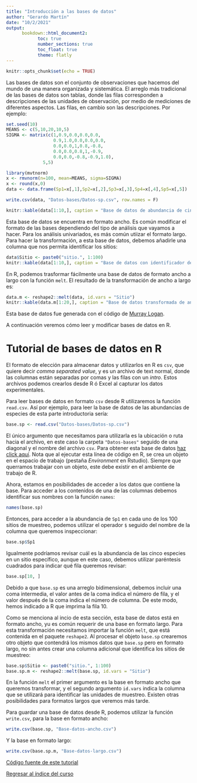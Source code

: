 ```yaml
---
title: "Introducción a las bases de datos"
author: "Gerardo Martín"
date: "10/2/2021"
output: 
      bookdown::html_document2:
            toc: true 
            number_sections: true
            toc_float: true
            theme: flatly
---
```


```r
knitr::opts_chunk$set(echo = TRUE)
```

Las bases de datos son el conjunto de observaciones que hacemos del mundo de una manera organizada y sistemática. El arreglo más tradicional de las bases de datos son tablas, donde las filas corresponden a descripciones de las unidades de observación, por medio de mediciones de diferentes aspectos. Las filas, en cambio son las descripciones. Por ejemplo:

```r
set.seed(10)
MEANS <- c(5,10,20,10,5)
SIGMA <- matrix(c(1,0.9,0.0,0.0,0.0,
                  0.9,1.0,0.0,0.0,0.0,
                  0.0,0.0,1,0.8,-0.8,
                  0.0,0.0,0.8,1,-0.9,
                  0.0,0.0,-0.8,-0.9,1.0),
              5,5)

library(mvtnorm)
x <- rmvnorm(n=100, mean=MEANS, sigma=SIGMA)
x <- round(x,0)
data <- data.frame(Sp1=x[,1],Sp2=x[,2],Sp3=x[,3],Sp4=x[,4],Sp5=x[,5])

write.csv(data, "Datos-bases/Datos-sp.csv", row.names = F)

knitr::kable(data[1:10,], caption = "Base de datos de abundancia de cinco especies en 100 sitios (sólo se muestran los primeros diez).")
```

Esta base de datos se encuentra en formato ancho. Es común modificar el formato de las bases dependiendo del tipo de análisis que vayamos a hacer. Para los análisis univariados, es más común utiizar el formato largo. Para hacer la transformación, a esta base de datos, debemos añadirle una columna que nos permita identificar los sitios:

```r
data$Sitio <- paste0("sitio.", 1:100)
knitr::kable(data[1:10,], caption = "Base de datos con identificador de sitio")
```

En R, podemos trasformar fácilmente una base de datos de formato ancho a largo con la función `melt`. El resultado de la transformación de ancho a largo es:

```r
data.m <- reshape2::melt(data, id.vars = "Sitio")
knitr::kable(data.m[1:20,], caption = "Base de datos transformada de ancho a largo. Ahora, la identidad de la especie es una columna más, y las filas corresponden a la abundancia de cada especie en cada sitio.")
```

Esta base de datos fue generada con el código de [Murray Logan](http://www.flutterbys.com.au/stats/tut/tut13.1.html).

A continuación veremos cómo leer y modificar bases de datos en R.

# Tutorial de bases de datos en **R**

El formato de elección para almacenar datos y utilizarlos en R es `csv`, que quiere decir *comma separated value*, y es un archivo de text normal, donde las columnas están separadas por comas y las filas con un *intro*. Estos archivos podemos crearlos desde R ó Excel al capturar los datos experimentales.

Para leer bases de datos en formato `csv` desde R utilizaremos la función `read.csv`. Así por ejemplo, para leer la base de datos de las abundancias de especies de esta parte introductoria sería:

```r
base.sp <- read.csv("Datos-bases/Datos-sp.csv")
```

El único argumento que necesitamos para utilizarla es la ubicación o ruta hacia el archivo, en este caso la carpeta `"Datos-bases"` seguido de una diagonal y el nombre del archivo `csv`. Para obtener esta base de datos [haz click aquí](Datos-bases/Datos-sp.csv). Nota que al ejecutar esta línea de código en R, se crea un objeto en el espacio de trabajo (pestaña *Environment* en Rstudio). Siempre que querramos trabajar con un objeto, este debe existir en el ambiente de trabajo de R.

Ahora, estamos en posibilidades de acceder a los datos que contiene la base. Para acceder a los contenidos de una de las columnas debemos identificar sus nombres con la función `names`:

```r
names(base.sp)
```

Entonces, para acceder a la abundancia de `Sp1` en cada uno de los 100 sitios de muestreo, podemos utilizar el operador `$` seguido del nombre de la columna que queremos inspeccionar:

```r
base.sp$Sp1
```

Igualmente podríamos revisar cuál es la abundancia de las cinco especies en un sitio específico, aunque en este caso, debemos utilizar paréntesis cuadrados para indicar qué fila queremos revisar:

```r
base.sp[10, ]
```

Debido a que `base.sp` es una arreglo bidimensional, debemos incluir una coma intermedia, el valor antes de la coma indica el número de fila, y el valor después de la coma indica el número de columna. De este modo, hemos indicado a R que imprima la fila 10.

Como se menciona al incio de esta sección, esta base de datos está en formato ancho, yu es común requerir de una base en formato largo. Para esta transformación necesitamos importar la función `melt`, que está contenida en el paquete `reshape2`. Al procesar el objeto `base.sp` crearemos otro objeto que contendrá los mismos datos que `base.sp` pero en formato largo, no sin antes crear una columna adicional que identifica los sitios de muestreo:

```r
base.sp$Sitio <- paste0("sitio.", 1:100)
base.sp.m <- reshape2::melt(base.sp, id.vars = "Sitio")
```

En la función `melt` el primer argumento es la base en formato ancho que queremos transformar, y el segundo argumento `id.vars` indica la columna que se utilizará para identificar las unidades de muestreo. Existen otras posibilidades para formatos largos que veremos más tarde.

Para guardar una base de datos desde R, podemos utilizar la función `write.csv`, para la base en formato ancho:

```r
write.csv(base.sp, "Base-datos-ancho.csv")
```

Y la base en formato largo:

```r
write.csv(base.sp.m, "Base-datos-largo.csv")
```

[Código fuente de este tutorial](Bases-de-datos.Rmd)

[Regresar al índice del curso](../index.html)
